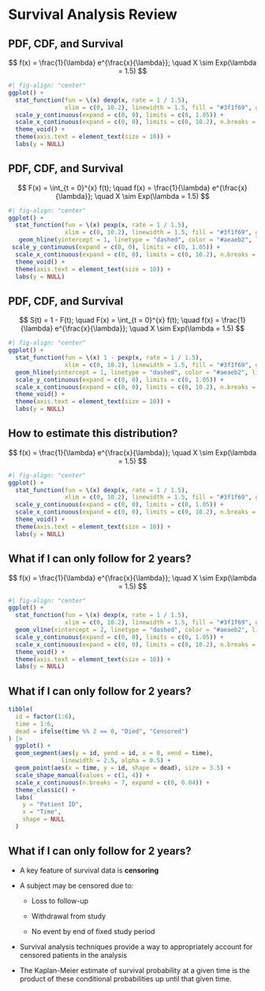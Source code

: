# Survival Analysis Review

## PDF, CDF, and Survival

$$
f(x) = \frac{1}{\lambda} e^{\frac{x}{\lambda}}; \quad X \sim Exp(\lambda = 1.5)
$$

```r
#| fig-align: "center"
ggplot() +
  stat_function(fun = \(x) dexp(x, rate = 1 / 1.5), 
                xlim = c(0, 10.2), linewidth = 1.5, fill = "#3f1f69", geom = "area", alpha = 0.5) +
  scale_y_continuous(expand = c(0, 0), limits = c(0, 1.05)) +
  scale_x_continuous(expand = c(0, 0), limits = c(0, 10.2), n.breaks = 8) +
  theme_void() +
  theme(axis.text = element_text(size = 10)) +
  labs(y = NULL)
```


## PDF, CDF, and Survival

$$
F(x) = \int_{t = 0}^{x} f(t); \quad f(x) = \frac{1}{\lambda} e^{\frac{x}{\lambda}}; \quad X \sim Exp(\lambda = 1.5)
$$

```r
#| fig-align: "center"
ggplot() +
  stat_function(fun = \(x) pexp(x, rate = 1 / 1.5),
                xlim = c(0, 10.2), linewidth = 1.5, fill = "#3f1f69", geom = "area", alpha = 0.5) +
   geom_hline(yintercept = 1, linetype = "dashed", color = "#aeaeb2", linewidth = 1.5) +
 scale_y_continuous(expand = c(0, 0), limits = c(0, 1.05)) +
  scale_x_continuous(expand = c(0, 0), limits = c(0, 10.2), n.breaks = 8) +
  theme_void() +
  theme(axis.text = element_text(size = 10)) +
  labs(y = NULL)
```


## PDF, CDF, and Survival

$$
S(t) = 1 - F(t); \quad F(x) = \int_{t = 0}^{x} f(t); \quad f(x) = \frac{1}{\lambda} e^{\frac{x}{\lambda}}; \quad X \sim Exp(\lambda = 1.5)
$$

```r
#| fig-align: "center"
ggplot() +
  stat_function(fun = \(x) 1 - pexp(x, rate = 1 / 1.5),
                xlim = c(0, 10.2), linewidth = 1.5, fill = "#3f1f69", geom = "area", alpha = 0.5) +
  geom_hline(yintercept = 1, linetype = "dashed", color = "#aeaeb2", linewidth = 1.5) +
  scale_y_continuous(expand = c(0, 0), limits = c(0, 1.05)) +
  scale_x_continuous(expand = c(0, 0), limits = c(0, 10.2), n.breaks = 8) +
  theme_void() +
  theme(axis.text = element_text(size = 10)) +
  labs(y = NULL)
```

## How to estimate this distribution?

$$
f(x) = \frac{1}{\lambda} e^{\frac{x}{\lambda}}; \quad X \sim Exp(\lambda = 1.5)
$$

```r
#| fig-align: "center"
ggplot() +
  stat_function(fun = \(x) dexp(x, rate = 1 / 1.5), 
                xlim = c(0, 10.2), linewidth = 1.5, fill = "#3f1f69", geom = "area", alpha = 0.5) +
  scale_y_continuous(expand = c(0, 0), limits = c(0, 1.05)) +
  scale_x_continuous(expand = c(0, 0), limits = c(0, 10.2), n.breaks = 8) +
  theme_void() +
  theme(axis.text = element_text(size = 10)) +
  labs(y = NULL)
```

## What if I can only follow for 2 years?

$$
f(x) = \frac{1}{\lambda} e^{\frac{x}{\lambda}}; \quad X \sim Exp(\lambda = 1.5)
$$

```r
#| fig-align: "center"
ggplot() +
  stat_function(fun = \(x) dexp(x, rate = 1 / 1.5), 
                xlim = c(0, 10.2), linewidth = 1.5, fill = "#3f1f69", geom = "area", alpha = 0.5) +
  geom_vline(xintercept = 2, linetype = "dashed", color = "#aeaeb2", linewidth = 1.5) +
  scale_y_continuous(expand = c(0, 0), limits = c(0, 1.05)) +
  scale_x_continuous(expand = c(0, 0), limits = c(0, 10.2), n.breaks = 8) +
  theme_void() +
  theme(axis.text = element_text(size = 10)) +
  labs(y = NULL)
```

## What if I can only follow for 2 years?

```r
tibble(
  id = factor(1:6),
  time = 1:6,
  dead = ifelse(time %% 2 == 0, "Died", "Censored")
) |> 
  ggplot() +
  geom_segment(aes(y = id, yend = id, x = 0, xend = time), 
               linewidth = 2.5, alpha = 0.5) +
  geom_point(aes(x = time, y = id, shape = dead), size = 3.5) +
  scale_shape_manual(values = c(1, 4)) +
  scale_x_continuous(n.breaks = 7, expand = c(0, 0.04)) +
  theme_classic() +
  labs(
    y = "Patient ID",
    x = "Time",
    shape = NULL
  )
```

## What if I can only follow for 2 years?

* A key feature of survival data is **censoring**

* A subject may be censored due to:

  * Loss to follow-up
  
  * Withdrawal from study
  
  * No event by end of fixed study period
  
* Survival analysis techniques provide a way to appropriately account for censored patients in the analysis

* The Kaplan-Meier estimate of survival probability at a given time is the product of these conditional probabilities up until that given time.
